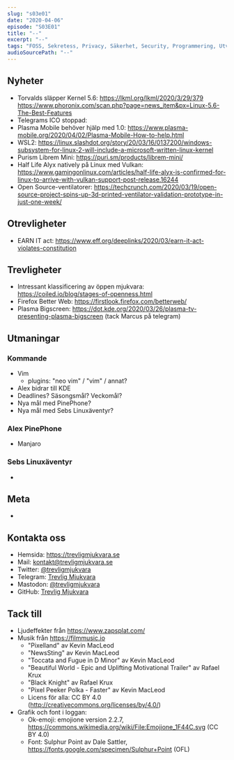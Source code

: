 ```yaml
---
slug: "s03e01"
date: "2020-04-06"
episode: "S03E01"
title: "--"
excerpt: "--"
tags: "FOSS, Sekretess, Privacy, Säkerhet, Security, Programmering, Utveckling, RaspberryPi, PinePhone, Technology, Linux, Open Source, Manjaro, Telegram, EARN IT"
audioSourcePath: "--"
---
```


## Nyheter

- Torvalds släpper Kernel 5.6: https://lkml.org/lkml/2020/3/29/379 https://www.phoronix.com/scan.php?page=news_item&px=Linux-5.6-The-Best-Features
- Telegrams ICO stoppad:
- Plasma Mobile behöver hjälp med 1.0: https://www.plasma-mobile.org/2020/04/02/Plasma-Mobile-How-to-help.html
- WSL2: https://linux.slashdot.org/story/20/03/16/0137200/windows-subsystem-for-linux-2-will-include-a-microsoft-written-linux-kernel
- Purism Librem Mini: https://puri.sm/products/librem-mini/
- Half Life Alyx natively på Linux med Vulkan: https://www.gamingonlinux.com/articles/half-life-alyx-is-confirmed-for-linux-to-arrive-with-vulkan-support-post-release.16244
- Open Source-ventilatorer: https://techcrunch.com/2020/03/19/open-source-project-spins-up-3d-printed-ventilator-validation-prototype-in-just-one-week/

## Otrevligheter

- EARN IT act: https://www.eff.org/deeplinks/2020/03/earn-it-act-violates-constitution

## Trevligheter

- Intressant klassificering av öppen mjukvara: https://coiled.io/blog/stages-of-openness.html
- Firefox Better Web: https://firstlook.firefox.com/betterweb/
- Plasma Bigscreen: https://dot.kde.org/2020/03/26/plasma-tv-presenting-plasma-bigscreen (tack Marcus på telegram)

## Utmaningar

### Kommande

- Vim
  - plugins: "neo vim" / "vim" / annat?
- Alex bidrar till KDE
- Deadlines? Säsongsmål? Veckomål?
- Nya mål med PinePhone?
- Nya mål med Sebs Linuxäventyr?

### Alex PinePhone

- Manjaro

### Sebs Linuxäventyr

-

## Meta

-

## Kontakta oss

- Hemsida: https://trevligmjukvara.se
- Mail: kontakt@trevligmjukvara.se
- Twitter: [@trevligmjukvara](https://twitter.com/trevligmjukvara)
- Telegram: [Trevlig Mjukvara](https://t.me/trevligmjukvara)
- Mastodon: [@trevligmjukvara](https://mastodon.linuxkompis.se/@trevligmjukvara)
- GitHub: [Trevlig Mjukvara](https://github.com/trevligmjukvara)

## Tack till

- Ljudeffekter från https://www.zapsplat.com/
- Musik från https://filmmusic.io
  - "Pixelland" av Kevin MacLeod
  - "NewsSting" av Kevin MacLeod
  - "Toccata and Fugue in D Minor" av Kevin MacLeod
  - "Beautiful World - Epic and Uplifting Motivational Trailer" av Rafael Krux
  - "Black Knight" av Rafael Krux
  - "Pixel Peeker Polka - Faster" av Kevin MacLeod
  - Licens för alla: CC BY 4.0 (http://creativecommons.org/licenses/by/4.0/)
- Grafik och font i loggan:
  - Ok-emoji: emojione version 2.2.7, https://commons.wikimedia.org/wiki/File:Emojione_1F44C.svg (CC BY 4.0)
  - Font: Sulphur Point av Dale Sattler, https://fonts.google.com/specimen/Sulphur+Point (OFL)
